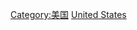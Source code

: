 {{Catnav|頁面分類|地理|国家|按國家分類|各國政治}}
{{Catnav|頁面分類|各種主題的頁面分類|按國家分類|各國政治}}
{{Catnav|頁面分類|人类社会|政治|各國政治}}
{{Commons category|Politics of the United States}}

[[Category:美国|Category:美国]]
[[Category:北美洲各国政治|United States]]